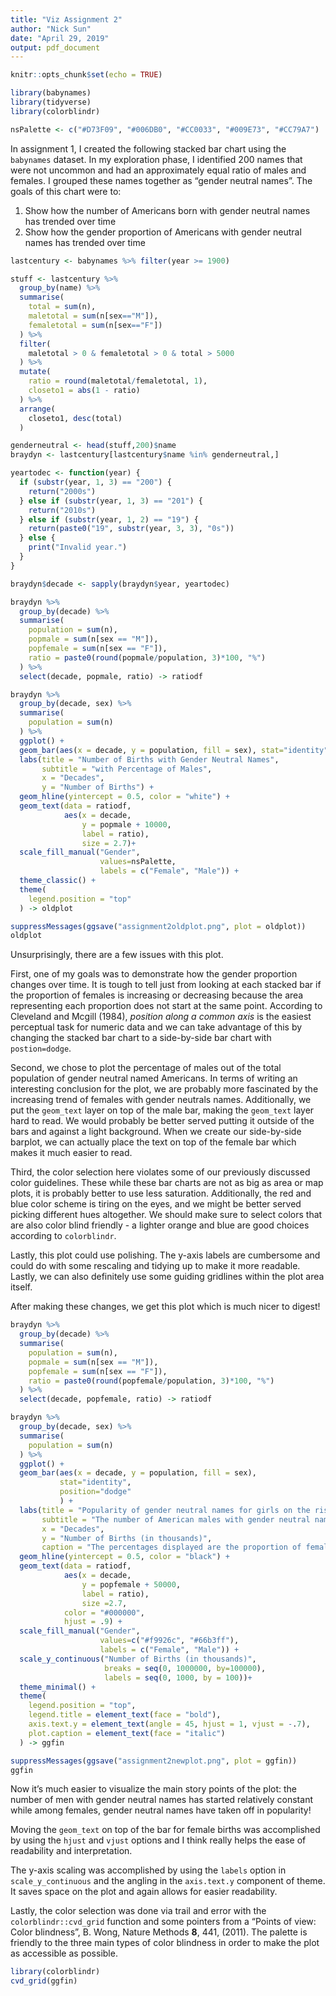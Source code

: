 ---
title: "Viz Assignment 2"
author: "Nick Sun"
date: "April 29, 2019"
output: pdf_document
---

```{r setup, include=FALSE}
knitr::opts_chunk$set(echo = TRUE)

library(babynames)
library(tidyverse)
library(colorblindr)

nsPalette <- c("#D73F09", "#006DB0", "#CC0033", "#009E73", "#CC79A7")
```

In assignment 1, I created the following stacked bar chart using the `babynames` dataset.
In my exploration phase, I identified 200 names that were not uncommon and had an approximately equal ratio of males and females.
I grouped these names together as "gender neutral names".
The goals of this chart were to:

1. Show how the number of Americans born with gender neutral names has trended over time
2. Show how the gender proportion of Americans with gender neutral names has trended over time

```{r echo=FALSE, out.width="5in", fig.align="center"}
lastcentury <- babynames %>% filter(year >= 1900)

stuff <- lastcentury %>% 
  group_by(name) %>% 
  summarise(
    total = sum(n),
    maletotal = sum(n[sex=="M"]),
    femaletotal = sum(n[sex=="F"])
  ) %>% 
  filter(
    maletotal > 0 & femaletotal > 0 & total > 5000
  ) %>% 
  mutate(
    ratio = round(maletotal/femaletotal, 1),
    closeto1 = abs(1 - ratio)
  ) %>% 
  arrange(
    closeto1, desc(total)
  )

genderneutral <- head(stuff,200)$name
braydyn <- lastcentury[lastcentury$name %in% genderneutral,]

yeartodec <- function(year) {
  if (substr(year, 1, 3) == "200") {
    return("2000s")
  } else if (substr(year, 1, 3) == "201") {
    return("2010s")
  } else if (substr(year, 1, 2) == "19") {
    return(paste0("19", substr(year, 3, 3), "0s")) 
  } else {
    print("Invalid year.")
  }
}

braydyn$decade <- sapply(braydyn$year, yeartodec)

braydyn %>% 
  group_by(decade) %>% 
  summarise(
    population = sum(n),
    popmale = sum(n[sex == "M"]),
    popfemale = sum(n[sex == "F"]),
    ratio = paste0(round(popmale/population, 3)*100, "%")
  ) %>%
  select(decade, popmale, ratio) -> ratiodf

braydyn %>% 
  group_by(decade, sex) %>% 
  summarise(
    population = sum(n)
  ) %>% 
  ggplot() +
  geom_bar(aes(x = decade, y = population, fill = sex), stat="identity") +
  labs(title = "Number of Births with Gender Neutral Names",
       subtitle = "with Percentage of Males",
       x = "Decades", 
       y = "Number of Births") +
  geom_hline(yintercept = 0.5, color = "white") +
  geom_text(data = ratiodf,
            aes(x = decade,
                y = popmale + 10000,
                label = ratio),
                size = 2.7)+
  scale_fill_manual("Gender",
                    values=nsPalette,
                    labels = c("Female", "Male")) +
  theme_classic() +
  theme(
    legend.position = "top"
  ) -> oldplot

suppressMessages(ggsave("assignment2oldplot.png", plot = oldplot))
oldplot
```

Unsurprisingly, there are a few issues with this plot.

First, one of my goals was to demonstrate how the gender proportion changes over time.
It is tough to tell just from looking at each stacked bar if the proportion of females is increasing or decreasing because the area representing each proportion does not start at the same point.
According to Cleveland and Mcgill (1984), *position along a common axis* is the easiest perceptual task for numeric data and we can take advantage of this by changing the stacked bar chart to a side-by-side bar chart with `postion=dodge`.

Second, we chose to plot the percentage of males out of the total population of gender neutral named Americans.
In terms of writing an interesting conclusion for the plot, we are probably more fascinated by the increasing trend of females with gender neutrals names.
Additionally, we put the `geom_text` layer on top of the male bar, making the `geom_text` layer hard to read.
We would probably be better served putting it outside of the bars and against a light background.
When we create our side-by-side barplot, we can actually place the text on top of the female bar which makes it much easier to read.

Third, the color selection here violates some of our previously discussed color guidelines.
These while these bar charts are not as big as area or map plots, it is probably better to use less saturation.
Additionally, the red and blue color scheme is tiring on the eyes, and we might be better served picking different hues altogether.
We should make sure to select colors that are also color blind friendly - a lighter orange and blue are good choices according to `colorblindr`.

Lastly, this plot could use polishing.
The y-axis labels are cumbersome and could do with some rescaling and tidying up to make it more readable.
Lastly, we can also definitely use some guiding gridlines within the plot area itself.

After making these changes, we get this plot which is much nicer to digest!

```{r echo=FALSE, out.width="5in", fig.align="center"}
braydyn %>% 
  group_by(decade) %>% 
  summarise(
    population = sum(n),
    popmale = sum(n[sex == "M"]),
    popfemale = sum(n[sex == "F"]),
    ratio = paste0(round(popfemale/population, 3)*100, "%")
  ) %>%
  select(decade, popfemale, ratio) -> ratiodf

braydyn %>% 
  group_by(decade, sex) %>% 
  summarise(
    population = sum(n)
  ) %>% 
  ggplot() +
  geom_bar(aes(x = decade, y = population, fill = sex),
           stat="identity",
           position="dodge"
           ) +
  labs(title = "Popularity of gender neutral names for girls on the rise",
       subtitle = "The number of American males with gender neutral names has stayed pretty\n constant since the 1960s",
       x = "Decades", 
       y = "Number of Births (in thousands)",
       caption = "The percentages displayed are the proportion of females amongst all Americans with gender neutral names") +
  geom_hline(yintercept = 0.5, color = "black") +
  geom_text(data = ratiodf,
            aes(x = decade,
                y = popfemale + 50000,
                label = ratio),
                size =2.7,
            color = "#000000",
            hjust = .9) +
  scale_fill_manual("Gender",
                    values=c("#f9926c", "#66b3ff"),
                    labels = c("Female", "Male")) +
  scale_y_continuous("Number of Births (in thousands)",
                     breaks = seq(0, 1000000, by=100000),
                     labels = seq(0, 1000, by = 100))+
  theme_minimal() +
  theme(
    legend.position = "top",
    legend.title = element_text(face = "bold"),
    axis.text.y = element_text(angle = 45, hjust = 1, vjust = -.7),
    plot.caption = element_text(face = "italic")
  ) -> ggfin

suppressMessages(ggsave("assignment2newplot.png", plot = ggfin))
ggfin
```

Now it's much easier to visualize the main story points of the plot: the number of men with gender neutral names has started relatively constant while among females, gender neutral names have taken off in popularity!

Moving the `geom_text` on top of the bar for female births was accomplished by using the `hjust` and `vjust` options and I think really helps the ease of readability and interpretation.

The y-axis scaling was accomplished by using the `labels` option in `scale_y_continuous` and the angling in the `axis.text.y` component of theme.
It saves space on the plot and again allows for easier readability.

Lastly, the color selection was done via trail and error with the `colorblindr::cvd_grid` function and some pointers from a "Points of view: Color blindness", B. Wong, Nature Methods **8**, 441, (2011).
The palette is friendly to the three main types of color blindness in order to make the plot as accessible as possible.

```{r include=FALSE}
library(colorblindr)
cvd_grid(ggfin)
```

